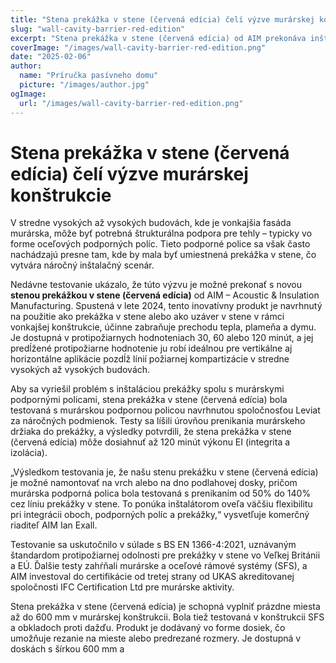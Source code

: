 ```yaml
---
title: "Stena prekážka v stene (červená edícia) čelí výzve murárskej konštrukcie"
slug: "wall-cavity-barrier-red-edition"
excerpt: "Stena prekážka v stene (červená edícia) od AIM prekonáva inštalačné výzvy integráciou s murárskymi podpornými policami a zabezpečuje robustnú protipožiarnu ochranu."
coverImage: "/images/wall-cavity-barrier-red-edition.png"
date: "2025-02-06"
author:
  name: "Príručka pasívneho domu"
  picture: "/images/author.jpg"
ogImage:
  url: "/images/wall-cavity-barrier-red-edition.png"
---
```


# Stena prekážka v stene (červená edícia) čelí výzve murárskej konštrukcie

V stredne vysokých až vysokých budovách, kde je vonkajšia fasáda murárska, môže byť potrebná štrukturálna podpora pre tehly – typicky vo forme oceľových podporných políc. Tieto podporné police sa však často nachádzajú presne tam, kde by mala byť umiestnená prekážka v stene, čo vytvára náročný inštalačný scenár.

Nedávne testovanie ukázalo, že túto výzvu je možné prekonať s novou **stenou prekážkou v stene (červená edícia)** od AIM – Acoustic & Insulation Manufacturing. Spustená v lete 2024, tento inovatívny produkt je navrhnutý na použitie ako prekážka v stene alebo ako uzáver v stene v rámci vonkajšej konštrukcie, účinne zabraňuje prechodu tepla, plameňa a dymu. Je dostupná v protipožiarnych hodnoteniach 30, 60 alebo 120 minút, a jej predĺžené protipožiarne hodnotenie ju robí ideálnou pre vertikálne aj horizontálne aplikácie pozdĺž línií požiarnej kompartizácie v stredne vysokých až vysokých budovách.

Aby sa vyriešil problém s inštaláciou prekážky spolu s murárskymi podpornými policami, stena prekážka v stene (červená edícia) bola testovaná s murárskou podpornou policou navrhnutou spoločnosťou Leviat za náročných podmienok. Testy sa líšili úrovňou prenikania murárskeho držiaka do prekážky, a výsledky potvrdili, že stena prekážka v stene (červená edícia) môže dosiahnuť až 120 minút výkonu EI (integrita a izolácia).

„Výsledkom testovania je, že našu stenu prekážku v stene (červená edícia) je možné namontovať na vrch alebo na dno podlahovej dosky, pričom murárska podporná polica bola testovaná s prenikaním od 50% do 140% cez líniu prekážky v stene. To ponúka inštalátorom oveľa väčšiu flexibilitu pri integrácii oboch, podporných políc a prekážky,“ vysvetľuje komerčný riaditeľ AIM Ian Exall.

Testovanie sa uskutočnilo v súlade s BS EN 1366-4:2021, uznávaným štandardom protipožiarnej odolnosti pre prekážky v stene vo Veľkej Británii a EÚ. Ďalšie testy zahŕňali murárske a oceľové rámové systémy (SFS), a AIM investoval do certifikácie od tretej strany od UKAS akreditovanej spoločnosti IFC Certification Ltd pre murárske aktivity.

Stena prekážka v stene (červená edícia) je schopná vyplniť prázdne miesta až do 600 mm v murárskej konštrukcii. Bola tiež testovaná v konštrukcii SFS a obkladoch proti dažďu. Produkt je dodávaný vo forme dosiek, čo umožňuje rezanie na mieste alebo predrezané rozmery. Je dostupná v doskách s šírkou 600 mm a
